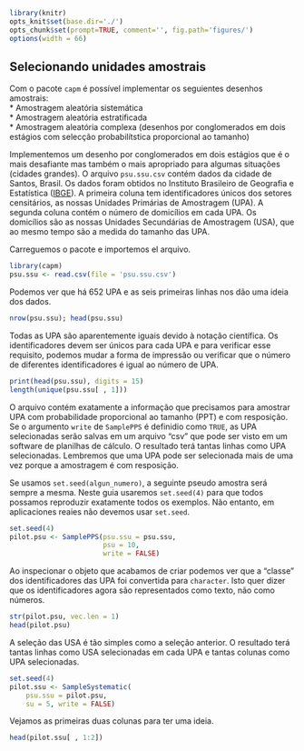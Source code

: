 ```r
library(knitr)
opts_knit$set(base.dir='./')
opts_chunk$set(prompt=TRUE, comment='', fig.path='figures/')
options(width = 66)
```

## Selecionando unidades amostrais

Com o pacote `capm` é possível implementar os seguientes desenhos amostrais:  
* Amostragem aleatória sistemática  
* Amostragem aleatória estratificada  
* Amostragem aleatória complexa  (desenhos por conglomerados em dois estágios com selecção probabilítstica proporcional ao tamanho)

Implementemos um desenho por conglomerados em dois estágios que é o mais desafiante mas também o mais apropriado para algumas situações (cidades grandes). O arquivo `psu.ssu.csv` contém dados da cidade de Santos, Brasil. Os dados foram obtidos no Instituto Brasileiro de Geografia e Estatística ([IBGE](http://ibge.gov.br)). A primeira coluna tem identificadores únicos dos setores censitários, as nossas Unidades Primárias de Amostragem (UPA). A segunda coluna contém o número de domicílios em cada UPA. Os domicílios são as nossas Unidades Secundárias de Amostragem (USA), que ao mesmo tempo são a medida do tamanho das UPA.


Carreguemos o pacote e importemos el arquivo.

```r
library(capm)
psu.ssu <- read.csv(file = 'psu.ssu.csv')
```

Podemos ver que há 652 UPA e as seis primeiras linhas nos dão uma ideia dos dados.

```r
nrow(psu.ssu); head(psu.ssu)
```

Todas as UPA são aparentemente iguais devido à notação científica. Os identificadores devem ser únicos para cada UPA e para verificar esse requisito, podemos mudar a forma de impressão ou verificar que o número de diferentes identificadores é igual ao número de UPA.

```r
print(head(psu.ssu), digits = 15)
length(unique(psu.ssu[ , 1]))
```

O arquivo contém exatamente a informação que precisamos para amostrar UPA com probabilidade proporcional ao tamanho (PPT) e com resposição. Se o argumento `write` de `SamplePPS` é definidio como `TRUE`, as UPA selecionadas serão salvas em um arquivo "csv" que pode ser visto em um software de planilhas de cálculo. O resultado terá tantas linhas como UPA selecionadas. Lembremos que uma UPA pode ser selecionada mais de uma vez porque a amostragem é com resposição.  

Se usamos `set.seed(algun_numero)`, a seguinte pseudo amostra será sempre a mesma. Neste guia usaremos `set.seed(4)` para que todos possamos reproduzir exatamente todos os exemplos. Não entanto, em aplicaciones reaies não devemos usar `set.seed`.

```r
set.seed(4)
pilot.psu <- SamplePPS(psu.ssu = psu.ssu,
                       psu = 10,
                       write = FALSE)
```

Ao inspecionar o objeto que acabamos de criar podemos ver que a "classe" dos identificadores das UPA foi convertida para `character`. Isto quer dizer que os identificadores agora são representados como texto, não como números.

```r
str(pilot.psu, vec.len = 1)
head(pilot.psu)
```

A seleção das USA é tão simples como a seleção anterior. O resultado terá tantas linhas como USA selecionadas em cada UPA e tantas colunas como UPA selecionadas.

```r
set.seed(4)
pilot.ssu <- SampleSystematic(
    psu.ssu = pilot.psu,
    su = 5, write = FALSE)
```

Vejamos as primeiras duas colunas para ter uma ideia.

```r
head(pilot.ssu[ , 1:2])
```
